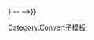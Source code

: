 {{Convert/Dual/LoffAoffDxSoffT
|1={{{1|60}}}|2={{{2|to}}}|3={{{3|70}}}|4={{{4|C}}}<!--
-->|r={{{r}}}|u={{{u|°F}}}|t={{{t}}}|h={{{h}}}|o={{{o|outsymb}}}<!--
-->|s={{{s|0}}}|b={{{b}}}|c={{{c}}}|j={{{j|0}}}<!--
-->|lk={{{lk|off}}}|abbr={{{abbr|on}}}|adj={{{adj|off}}}<!--
-->|disp={{{disp|s}}}|sep={{{sep|&#32;/&#32;}}}<!--
-- |dualsep={{{dualsep|-{{{2|xx}}}-}}} --
-->}}<noinclude>

[[Category:Convert子模板]]
</noinclude>